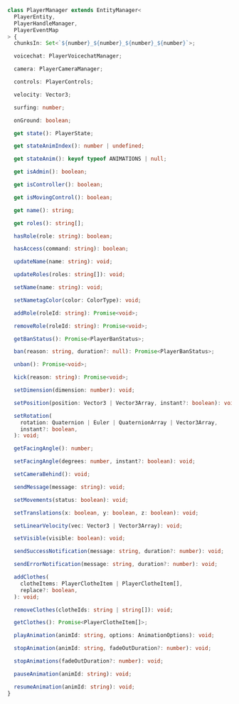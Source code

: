 ```ts
class PlayerManager extends EntityManager<
  PlayerEntity,
  PlayerHandleManager,
  PlayerEventMap
> {
  chunksIn: Set<`${number}_${number}_${number}_${number}`>;

  voicechat: PlayerVoicechatManager;

  camera: PlayerCameraManager;

  controls: PlayerControls;

  velocity: Vector3;

  surfing: number;

  onGround: boolean;

  get state(): PlayerState;

  get stateAnimIndex(): number | undefined;

  get stateAnim(): keyof typeof ANIMATIONS | null;

  get isAdmin(): boolean;

  get isController(): boolean;

  get isMovingControl(): boolean;

  get name(): string;

  get roles(): string[];

  hasRole(role: string): boolean;

  hasAccess(command: string): boolean;

  updateName(name: string): void;

  updateRoles(roles: string[]): void;

  setName(name: string): void;

  setNametagColor(color: ColorType): void;

  addRole(roleId: string): Promise<void>;

  removeRole(roleId: string): Promise<void>;

  getBanStatus(): Promise<PlayerBanStatus>;

  ban(reason: string, duration?: null): Promise<PlayerBanStatus>;

  unban(): Promise<void>;

  kick(reason: string): Promise<void>;

  setDimension(dimension: number): void;

  setPosition(position: Vector3 | Vector3Array, instant?: boolean): void;

  setRotation(
    rotation: Quaternion | Euler | QuaternionArray | Vector3Array,
    instant?: boolean,
  ): void;

  getFacingAngle(): number;

  setFacingAngle(degrees: number, instant?: boolean): void;

  setCameraBehind(): void;

  sendMessage(message: string): void;

  setMovements(status: boolean): void;

  setTranslations(x: boolean, y: boolean, z: boolean): void;

  setLinearVelocity(vec: Vector3 | Vector3Array): void;

  setVisible(visible: boolean): void;

  sendSuccessNotification(message: string, duration?: number): void;

  sendErrorNotification(message: string, duration?: number): void;

  addClothes(
    clotheItems: PlayerClotheItem | PlayerClotheItem[],
    replace?: boolean,
  ): void;

  removeClothes(clotheIds: string | string[]): void;

  getClothes(): Promise<PlayerClotheItem[]>;

  playAnimation(animId: string, options: AnimationOptions): void;

  stopAnimation(animId: string, fadeOutDuration?: number): void;

  stopAnimations(fadeOutDuration?: number): void;

  pauseAnimation(animId: string): void;

  resumeAnimation(animId: string): void;
}
```
